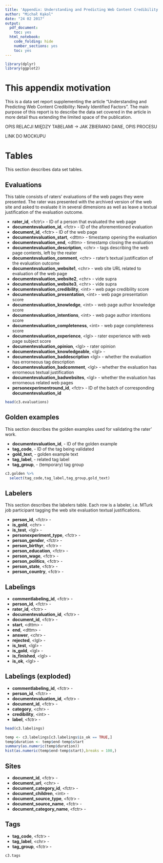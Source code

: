 ```yaml
---
title: 'Appendix: Understanding and Predicting Web Content Credibility'
author: "Michał Kąkol"
date: "24 02 2017"
output:
  pdf_document:
    toc: yes
  html_notebook:
    code_folding: hide
    number_sections: yes
    toc: yes
---
```

```R
library(dplyr)
library(ggplot2)
```

# This appendix motivation

This is a data set report supplementing the article "Understanding and Predicting Web Content Credibility: Newly Identified Factors". The main purpose of this report is to describe the data set covered in the article in more detail thus extending the limited space of the publication.

OPIS RELACJI MIĘDZY TABELAMI
 -> JAK ZBIERANO DANE, OPIS PROCESU

LINK DO MOCKUPU 

# Tables

This section describes data set tables.

## Evaluations

This table consists of raters' evaluations of the web pages they were presented. The rater was presented with the archived version of the web site and asked to evaluate it in several dimensions as well as leave a textual justification of the evaluation outcome.

* **rater_id**, \<fctr\\> - ID of a person that evaluated the web page
* **documentevaluation_id**, \<fctr\> - ID of the aforementioned evaluation
* **document_id**, \<fctr\> - ID of the web page
* **documentevaluation_start**, \<dttm\> - timestamp opening the evaluation
* **documentevaluation_end**, \<dttm\> - timestamp closing the evaluation
* **documentevaluation_description**, \<chr\> -  tags describing the web page contents, left by the reater
* **documentevaluation_comment**, \<chr\> - rater's textual justification of the evaluation outcome
* **documentevaluation_website1**, \<chr\> - web site URL related to evaluation of the web page
* **documentevaluation_website2**, \<chr\> - vide supra
* **documentevaluation_website3**, \<chr\> - vide supra
* **documentevaluation_credibility**, \<int\> - web page credibility score
* **documentevaluation_presentation**, \<int\> - web page presentation score
* **documentevaluation_knowledge**, \<int\> - web page author knowledge score
* **documentevaluation_intentions**, \<int\> - web page author intentions score
* **documentevaluation_completeness**, \<int\> - web page completeness score
* **documentevaluation_experience**, \<lgl\> - rater experience with web page subject score
* **documentevaluation_opinion**, \<lgl\> - rater opinion 
* **documentevaluation_knowledgeable**, \<lgl\> - 
* **documentevaluation_baddescription** \<lgl\> - whether the evaluation has errorneous tag description
* **documentevaluation_badcomment**, \<lgl\> - whether the evaluation has errorneous textual justification
* **documentevaluation_badwebsites**, \<lgl\> - whether the evaluation has errorneous related web pages
* **personexperimentround_id**, \<fctr\> - ID of the batch of corresponding **documentevaluation_id**

```r
head(c3.evaluations)
```

## Golden examples

This section describes the golden examples used for validating the rater' work.

* **documentevaluation_id**, <fctr> - ID of the golden example
* **tag_code**, <fctr> - ID of the tag being validated
* **gold_text**, <chr> - golden example text
* **tag_label**, <chr> - related tag label
* **tag_group**, <fctr> - (temporary) tag group

```R
c3.golden %>%
  select(tag_code,tag_label,tag_group,gold_text)
```

## Labelers

This section describes the labelers table. Each row is a labeler, i.e. MTurk job participant tagging the web site evaluation textual justifications.

* **person_id**, \<fctr\> - 
* **is_gold**, \<chr\> - 
* **is_test**, \<lgl\> - 
* **personexperiment_type**, \<fctr\> - 
* **person_gender**, \<fctr\> - 
* **person_birthyr**, \<fctr\> - 
* **person_education**, \<fctr\> - 
* **person_wage**, \<fctr\> - 
* **person_politics**, \<fctr\> - 
* **person_state**, \<fctr\> - 
* **person_country**, \<fctr\> - 

## Labelings

* **commentlabeling_id**, \<fctr\> - 
* **person_id**, \<fctr\> - 
* **rater_id**, \<fctr\> - 
* **documentevaluation_id**, \<fctr\> - 
* **document_id**, \<fctr\> - 
* **start**, \<dttm\> - 
* **end**, \<dttm\> - 
* **answer**, \<chr\> - 
* **rejected**, \<lgl\> - 
* **is_test**, \<lgl\> - 
* **is_gold**, \<lgl\> - 
* **is_finished**, \<lgl\> - 
* **is_ok**, \<lgl\> - 


## Labelings (exploded)

* **commentlabeling_id**, \<fctr\> - 
* **person_id**, \<fctr\> - 
* **documentevaluation_id**, \<fctr\> - 
* **document_id**, \<fctr\> - 
* **category**, \<chr\> - 
* **credibility**, \<int\> - 
* **label**, \<fctr\> - 

```r
head(c3.labelings)
```

```r
temp <- c3.labelings[c3.labelings$is_ok == TRUE,]
temp$duration <- temp$end-temp$start
summary(as.numeric(temp$duration))
hist(as.numeric(temp$end-temp$start),breaks = 100,)
```

## Sites

* **document_id**, \<fctr\> - 
* **document_url**, \<chr\> - 
* **document_category_id**, \<fctr\> - 
* **document_children**, \<int\> - 
* **document_source_type**, \<fctr\> - 
* **document_source_name**, \<fctr\> - 
* **document_category_name**, \<fctr\> - 

## Tags

* **tag_code**, \<fctr\> - 
* **tag_label**, \<chr\> - 
* **tag_group**, \<fctr\> - 

```r
c3.tags
```


